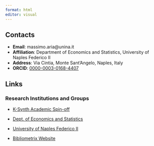 ```yaml
---
format: html
editor: visual
---
```


## Contacts

-   **Email**: massimo.aria\@unina.it\
-   **Affiliation**: Department of Economics and Statistics, University of Naples Federico II\
-   **Address**: Via Cintia, Monte Sant’Angelo, Naples, Italy\
-   **ORCID**: [0000-0003-0168-4407](https://orcid.org/0000-0003-0168-4407)

## Links

### Research Institutions and Groups

-   <a href="https://www.k-synth.com" target="_blank"> K-Synth Academic Spin-off</a>

-   <a href="https://www.dises.unina.it" target="_blank"> Dept. of Economics and Statistics</a>

-   <a href="https://www.unina.it" target="_blank"> University of Naples Federico II</a>

-   <a href="https://www.bibliometrix.org" target="_blank"> Bibliometrix Website</a>